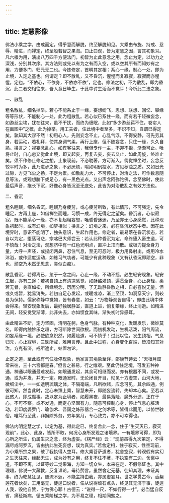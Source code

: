 ```yaml
---
---
---
```

title: 定慧影像
---




佛法小乘之学，由戒而定，得乎慧而解脱，终至解脱知见。大乘由布施、持戒、忍辱、精进，而禅定，终至般若智之果海。曰止曰观，皆为定慧之因，言其初象耳。凡六根为用，演出八万四千方便法门，初皆为止此意念之用，念止为定，以功力之深浅，分别其次序。其方法则或先以有为之有而入空，或以空其所有而知妙有之用，方便多门，归元无二也。今拣修定，首明其定相；系心一缘，制心一处，即为止境，入定之基也。何谓定？即不散乱，又不昏沉，惺惺而复寂寂，寂寂而亦惺惺，定也。“不依心，不依身，不依亦不依”，定也。修法之初，不为散乱，即为昏沉，此二者交相往来，吾人竟日毕生，于此中讨生活而不觉耳！今析此二法之象。

一、散乱

粗名散乱，细名掉举。若心不能系止于一缘，妄想纷飞，思想、联想、回忆、攀缘等等形状，不能制心一处，此为粗散乱。若心似已系住一缘，而有若干轻微妄念，如游丝尘埃，犹在往来，虽不干扰，而终为缠眠，此如“多少游丝羁不住，卷帘人在画图中”之概，此为掉举。用工夫者，住此境中者至多，不识不知，自谓已得定矣，孰知其大谬不然！初用心人，先则妄念不止，心乱气浮，不得安静，可先劳其身，若运动，若礼拜，使其身调气柔，再行上座，但不随妄念，只住一缘，久久自熟。换言之：视妄念乱心，如宾客往来，我但专作一主，不迎不拒，渐渐可止。唯将止时，自心忽又觉此止境，即又起妄，再复去妄，妄去又止，如此周旋，终难止矣。须不作修止修定之想，止象现前，不必耽著，方可渐入。倘觉禅坐时，妄念反较平时为多，此乃进步之象，不必厌烦，喻如明矾投水，方见秽浊之质。又如日光过隙，方见飞尘之扬，不足为累。如散乱力大，不可停止，对治之法，可作数息随息等法，或观想脐下或足心，有一黑色光点。又出声念阿弥陀佛，念至佛时，使此最后声音，拖长下沉，好像心身皆沉至无底处，此皆为对治散乱之有效方法也。

二、昏沉

粗名睡眠，细名昏沉。睡眠乃身疲劳，或心疲劳所致，有此情形，不可强定，先令睡足，方再上座，如借禅坐而睡，习惯一成，终无得定之望矣。昏沉者，心似寂寂，既不能系心一缘，亦不复起粗妄想，唯昏昏迷迷，乃至亦无心身感觉，此种现象初起时，或有幻境，如梦相似；换言之：幻境之来，必在昏沉状态中者。因在此境界时，意识不能明了，独头意识，生起作用也。修定者，最易落在昏沉状态，若自以为定，堕落可悲，宗喀巴大师尝云：若认此种昏沉为定，命终堕入畜生道，可不慎哉！对治之法，观想脐中有一红色光明点，直冲上顶而散。或极力提全身力量，大呼一声呸，或捏闭两鼻，忍住气息，至无可忍时，极力用鼻射出，或用冷水沐浴，或作适度运动，如练习气功者，可能少有此种现象（又有认昏沉即顽空，非也，顽空乃木然无思念，类似白痴）。

散乱昏沉，若得离已，忽于一念之间，心止一缘，不动不摇，必生轻安现象。轻安生起，亦有二途：若初自顶上有清凉感觉，如酥酪灌顶，遍贯全身，心止身轻，柔若无骨，身直如松，所缘境念，历历分明，了无动静昏散之相，自必喜悦无量。但或久或暂，犹易消失。若初自足心发起，或暖或凉，渐上至顶，如洞穿天宇，则较易为保持。儒家称静中觉物，皆有春意，如云：“万物静观皆自得”，即由此境中体会得来。轻安现象发后，最好独居静室，直道上进，倘复攀缘，终止消逝。如精进无间，轻安觉受渐薄，此非失去，亦如惯食其味，渐失初时异感耳。

由此精进不断，定力坚固，清明在躬，色身气脉，有种种变化，发暖发乐，微妙莫名，即得内触妙乐之趣，方可断除世间欲根。而初机发动，生机活泼，阳气周流，如妄系缘一境，必使欲念炽然，如履险道，可不慎乎！过此以往，发生顶相，气息归元，心止寂境，三昧所戒，难用言传。且此中过程，心身变化百端，皆须知其对治，方克有济，戒所遮止，姑置勿论。

止定之道，至此或有气住脉停现象，他家言其境象至详，邵康节诗云：“天根月窟常来往，三十六宫都是春。”但言之甚易，行之维艰。至此仍住定境，可发五种神通，神通以眼通最难发起，如眼通发起，其余可相继而发。亦有根器不同，或发一通，或为并发，并无一定。眼通发时，无论闭目开目，彻见十方虚空，山河大地，微细尘中，一一如透明琉璃之体，不隔毫端，凡所欲睹，应念可见，其余四通，例彼可知。然当此时，定心未臻上乘，智慧未开，即随妄流转，失却本心矣。至若以此惑人，即成魔事。故以定为止境者，如履黑夜，最易落险，魔外分途，正在于心，不可不察。或不发通，而定心坚固有力，随意可控制心身，停止气息心脏活动，若印度婆罗门、瑜伽术、吾国之炼形器合一之剑术等，皆得此而用，以惊世骇俗。唯笃行至此，非摒除外务，穷年累月，专心致力，亦不可幸得也。

佛法内明定慧之学，以定为基，得此定已，终复舍此一念，住于“生灭灭已，寂灭现前”，此心、此身，皆所不取，何况心身所发现之诸境界。一有境界可得，即为心所之所生，仍属生灭之念，终为虚妄。《楞严经》云：“现前虽得九次第定，不得漏尽成阿罗汉，皆由执此生死妄想，误为真实。”若舍定相，住于寂灭，性空现前，为小乘所宗之果，破了我执得人空耳。修大乘菩萨道者，犹舍空寂，转观假有实幻之生灭往来，缘起无生，成为妙有之用，终复不住不著，不执空有二边，舍离中道，不即不离，以证等妙二觉果海，方知一切众生，本来在定，不假修证也。其中理趣，佛说一大藏教，反复详论，毋待赘言。虽然舍定无基，徒知其理，未证其事，终为乾慧狂见，随流不返，不能主持由我，亦属虚妄耳。世之学贯古今，舌粲莲花者伙矣，工用毫无，徒逞口说者，任从说得顽石点头，终见其无济于事，徒逞人我，毁他自赞，宁为佛心耶！古德云：“说得一尺，不如行得一寸”，必当猛自反省，痛砭斯病，循五乘阶梯之学，为不易之理，相期同勉之。